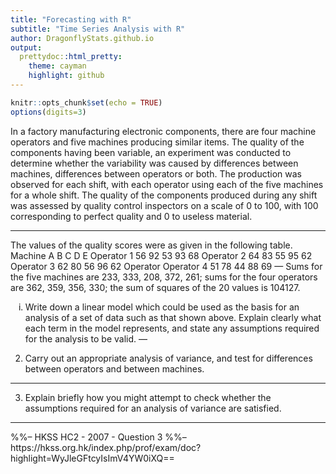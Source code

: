 ```yaml
---
title: "Forecasting with R"
subtitle: "Time Series Analysis with R"
author: DragonflyStats.github.io
output:
  prettydoc::html_pretty:
    theme: cayman
    highlight: github
---
```


```r
knitr::opts_chunk$set(echo = TRUE)
options(digits=3)
```

In a factory manufacturing electronic components, there are four machine operators 
and five machines producing similar items. The quality of the components having 
been variable, an experiment was conducted to determine whether the variability was 
caused by differences between machines, differences between operators or both. The 
production was observed for each shift, with each operator using each of the five 
machines for a whole shift. The quality of the components produced during any shift 
was assessed by quality control inspectors on a scale of 0 to 100, with 100 
corresponding to perfect quality and 0 to useless material. 


---

The values of the quality 
scores were as given in the following table. 
Machine
A B C D E 
Operator 1 56 92 53 93 68 
Operator 2 64 83 55 95 62 
Operator 3 62 80 56 96 62 Operator 
Operator 4 51 78 44 88 69 
---
Sums for the five machines are 233, 333, 208, 372, 261; sums for the four operators 
are 362, 359, 356, 330; the sum of squares of the 20 values is 104127. 


(i) Write down a linear model which could be used as the basis for an analysis of 
a set of data such as that shown above. Explain clearly what each term in the 
model represents, and state any assumptions required for the analysis to be 
valid. 
---
2.  Carry out an appropriate analysis of variance, and test for differences between 
operators and between machines. 

---

3.  Explain briefly how you might attempt to check whether the assumptions 
required for an analysis of variance are satisfied.

---

%%-- HKSS HC2 - 2007 - Question 3
%%-- https://hkss.org.hk/index.php/prof/exam/doc?highlight=WyJleGFtcyIsImV4YW0iXQ==

